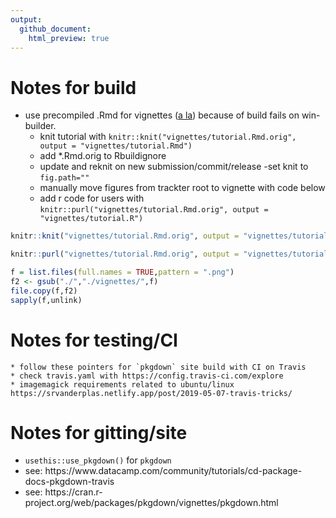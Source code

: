 ```yaml
---
output:
  github_document:
    html_preview: true
---
```


# Notes for build
  * use precompiled .Rmd for vignettes ([a la](https://ropensci.org/blog/2019/12/08/precompute-vignettes/)) because of build fails on win-builder.
    - knit tutorial with `knitr::knit("vignettes/tutorial.Rmd.orig", output = "vignettes/tutorial.Rmd")`
    - add *.Rmd.orig to Rbuildignore
    - update and reknit on new submission/commit/release
    -set knit to `fig.path=""`
    - manually move figures from trackter root to vignette with code below
    - add r code for users with `knitr::purl("vignettes/tutorial.Rmd.orig", output = "vignettes/tutorial.R")`

```r

knitr::knit("vignettes/tutorial.Rmd.orig", output = "vignettes/tutorial.Rmd")

knitr::purl("vignettes/tutorial.Rmd.orig", output = "vignettes/tutorial.R")
```

```r
f = list.files(full.names = TRUE,pattern = ".png")
f2 <- gsub("./","./vignettes/",f)
file.copy(f,f2)
sapply(f,unlink)
``` 
# Notes for testing/CI

    * follow these pointers for `pkgdown` site build with CI on Travis
    * check travis.yaml with https://config.travis-ci.com/explore
    * imagemagick requirements related to ubuntu/linux https://srvanderplas.netlify.app/post/2019-05-07-travis-tricks/
    
# Notes for gitting/site

  * `usethis::use_pkgdown()` for `pkgdown`
  * see: https://www.datacamp.com/community/tutorials/cd-package-docs-pkgdown-travis
  * see: https://cran.r-project.org/web/packages/pkgdown/vignettes/pkgdown.html
  



 